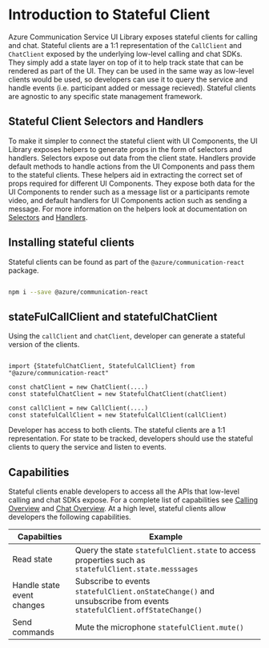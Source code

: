 
<Meta title="Introduction to Stateful Client" />

# Introduction to Stateful Client

Azure Communication Service UI Library exposes stateful clients for calling and chat. 
Stateful clients are a 1:1 representation of the `CallClient` and `ChatClient` exposed by the underlying low-level calling and chat SDKs.
They simply add a state layer on top of it to help track state that can be rendered as part of the UI.
They can be used in the same way as low-level clients would be used, so developers can use it to query the service and handle events (i.e. participant added or message recieved).
Stateful clients are agnostic to any specific state management framework.

## Stateful Client Selectors and Handlers

To make it simpler to connect the stateful client with UI Components, the UI Library exposes helpers to generate props in the form of selectors and handlers.
Selectors expose out data from the client state. Handlers provide default methods to handle actions from the UI Components and pass them to the stateful clients.
These helpers aid in extracting the correct set of props required for different UI Components.
They expose both data for the UI Components to render such as a message list or a participants remote video, and default handlers for UI Components action such as sending a message.
For more information on the helpers look at documentation on [Selectors]() and [Handlers]().

## Installing stateful clients

Stateful clients can be found as part of the `@azure/communication-react` package. 

```bash

npm i --save @azure/communication-react

```

## stateFulCallClient and statefulChatClient

Using the `callClient` and `chatClient`, developer can generate a stateful version of the clients.

```tsx

import {StatefulChatClient, StatefulCallClient} from "@azure/communication-react"

const chatClient = new ChatClient(....)
const statefulChatClient = new StatefulChatClient(chatClient)

const callClient = new CallClient(....)
const statefulCallClient = new StatefulCallClient(callClient)

```

Developer has access to both clients. The stateful clients are a 1:1 representation. 
For state to be tracked, developers should use the stateful clients to query the service and listen to events.

## Capabilities

Stateful clients enable developers to access all the APIs that low-level calling and chat SDKs expose. 
For a complete list of capabilities see [Calling Overview]() and [Chat Overview]().
At a high level, stateful clients allow developers the following capabilities.

| Capabilties                | Example                                                                                                           |
|----------------------------|-------------------------------------------------------------------------------------------------------------------|
| Read state                 | Query the state `statefulClient.state` to access properties such as `statefulClient.state.messsages`
| Handle state event changes | Subscribe to events `statefulClient.onStateChange()` and unsubscribe from events `statefulClient.offStateChange()` |
| Send commands              | Mute the microphone `statefulClient.mute()`
